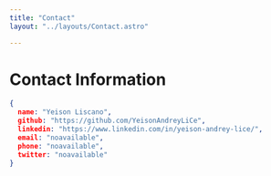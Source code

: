 ```yaml
---
title: "Contact"
layout: "../layouts/Contact.astro"

---
```


# Contact Information
```json
{
  name: "Yeison Liscano",
  github: "https://github.com/YeisonAndreyLiCe",
  linkedin: "https://www.linkedin.com/in/yeison-andrey-lice/",
  email: "noavailable",
  phone: "noavailable",
  twitter: "noavailable"
}
```
